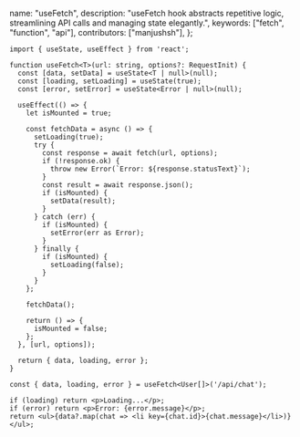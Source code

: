   name: "useFetch",
  description: "useFetch hook abstracts repetitive logic, streamlining API calls and managing state elegantly.",
  keywords: ["fetch", "function", "api"],
  contributors: ["manjushsh"],
};

```tsx
import { useState, useEffect } from 'react';

function useFetch<T>(url: string, options?: RequestInit) {
  const [data, setData] = useState<T | null>(null);
  const [loading, setLoading] = useState(true);
  const [error, setError] = useState<Error | null>(null);

  useEffect(() => {
    let isMounted = true;

    const fetchData = async () => {
      setLoading(true);
      try {
        const response = await fetch(url, options);
        if (!response.ok) {
          throw new Error(`Error: ${response.statusText}`);
        }
        const result = await response.json();
        if (isMounted) {
          setData(result);
        }
      } catch (err) {
        if (isMounted) {
          setError(err as Error);
        }
      } finally {
        if (isMounted) {
          setLoading(false);
        }
      }
    };

    fetchData();

    return () => {
      isMounted = false;
    };
  }, [url, options]);

  return { data, loading, error };
}
```

```tsx
const { data, loading, error } = useFetch<User[]>('/api/chat');

if (loading) return <p>Loading...</p>;
if (error) return <p>Error: {error.message}</p>;
return <ul>{data?.map(chat => <li key={chat.id}>{chat.message}</li>)}</ul>;
```
